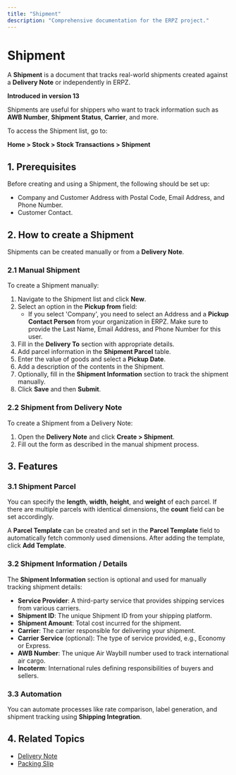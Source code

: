 ```yaml
---
title: "Shipment"
description: "Comprehensive documentation for the ERPZ project."
---
```


# Shipment

A **Shipment** is a document that tracks real-world shipments created against a **Delivery Note** or independently in ERPZ.

**Introduced in version 13**

Shipments are useful for shippers who want to track information such as **AWB Number**, **Shipment Status**, **Carrier**, and more.

To access the Shipment list, go to:

**Home > Stock > Stock Transactions > Shipment**

## 1. Prerequisites

Before creating and using a Shipment, the following should be set up:

- Company and Customer Address with Postal Code, Email Address, and Phone Number.
- Customer Contact.

## 2. How to create a Shipment

Shipments can be created manually or from a **Delivery Note**.

### 2.1 Manual Shipment

To create a Shipment manually:

1. Navigate to the Shipment list and click **New**.
2. Select an option in the **Pickup from** field:
   - If you select 'Company', you need to select an Address and a **Pickup Contact Person** from your organization in ERPZ. Make sure to provide the Last Name, Email Address, and Phone Number for this user.
3. Fill in the **Delivery To** section with appropriate details.
4. Add parcel information in the **Shipment Parcel** table.
5. Enter the value of goods and select a **Pickup Date**.
6. Add a description of the contents in the Shipment.
7. Optionally, fill in the **Shipment Information** section to track the shipment manually.
8. Click **Save** and then **Submit**.

### 2.2 Shipment from Delivery Note

To create a Shipment from a Delivery Note:

1. Open the **Delivery Note** and click **Create > Shipment**.
2. Fill out the form as described in the manual shipment process.

## 3. Features

### 3.1 Shipment Parcel

You can specify the **length**, **width**, **height**, and **weight** of each parcel. If there are multiple parcels with identical dimensions, the **count** field can be set accordingly.

A **Parcel Template** can be created and set in the **Parcel Template** field to automatically fetch commonly used dimensions. After adding the template, click **Add Template**.

### 3.2 Shipment Information / Details

The **Shipment Information** section is optional and used for manually tracking shipment details:

- **Service Provider**: A third-party service that provides shipping services from various carriers.
- **Shipment ID**: The unique Shipment ID from your shipping platform.
- **Shipment Amount**: Total cost incurred for the shipment.
- **Carrier**: The carrier responsible for delivering your shipment.
- **Carrier Service** (optional): The type of service provided, e.g., Economy or Express.
- **AWB Number**: The unique Air Waybill number used to track international air cargo.
- **Incoterm**: International rules defining responsibilities of buyers and sellers.

### 3.3 Automation

You can automate processes like rate comparison, label generation, and shipment tracking using **Shipping Integration**.

## 4. Related Topics

- [Delivery Note](#)
- [Packing Slip](#)

